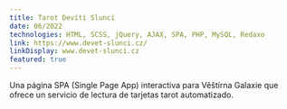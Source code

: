 ```yaml
---
title: Tarot Devíti Sluncí
date: 06/2022
technologies: HTML, SCSS, jQuery, AJAX, SPA, PHP, MySQL, Redaxo
link: https://www.devet-slunci.cz/
linkDisplay: www.devet-slunci.cz
featured: true
---
```



Una página SPA (Single Page App) interactiva para Věštírna Galaxie que ofrece un servicio de lectura de tarjetas tarot automatizado.